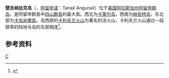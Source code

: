 {{Infobox Islands
| plural = yes
| name             =楚吉纳达克岛
| image name       =MtCleveland ISS013-E-24184.jpg
| image caption    =楚吉纳达克岛西端的[[卡利夫兰火山|卡利夫兰火山]]
| image size       =250px
| locator map      = 
| map_custom       =
| native name      =Tanax̂ Angunax̂
| native name link =ale
| other_names      = Chuginadak Island
| location         = 
| coordinates      = {{Coord|52|50|43|N|169|50|24|W|display=inline,title}}
| archipelago      =[[阿留申群岛|阿留申群岛]]
| total islands    =
| major islands    =
| area             =166[[平方公里|平方公里]]
| length           =
| width            =
| coastline        =
| highest mount    =[[卡利夫兰火山|卡利夫兰火山]]（1730米） 
| elevation        =
| country                         = United States
| country admin divisions title   = 州
| country admin divisions         = [[阿拉斯加州|阿拉斯加州]]
| country admin divisions title 1   = 
| country admin divisions 1         = 
| density          =
| ethnic groups    =
| additional info  =
}}
'''楚吉纳达克岛'''（{{lang-en|Chuginadak Island}}，[[阿留申语|阿留申语]]：Tanax̂ Angunax̂）位于[[美国|美国]][[阿拉斯加州|阿拉斯加州]][[阿留申群岛|阿留申群岛]]，是阿留申群島中[[四山群島|四山群島]]的最大島。西北为[[卡莱尔岛|卡莱尔岛]]，西南为[[赫伯特岛|赫伯特岛]]，东北部为[[卡加米爾島|卡加米爾島]]。岛西部的[[卡利夫兰火山|卡利夫兰火山]]为著名的活火山，卡利夫兰火山通过一段狭窄的陆地与岛的东部相连<ref>{{Cite web |url=http://www.volcano.si.edu/world/volcano.cfm?vnum=1101-24- |title=www.volcano.si.edu |access-date=2011-10-26 |archive-date=2011-10-12 |archive-url=https://web.archive.org/web/20111012122416/http://www.volcano.si.edu/world/volcano.cfm?vnum=1101-24- |dead-url=no }}</ref>。

==参考资料==
{{reflist}}

{{白令海岛屿列表}}

[[Category:阿留申群島|C]]